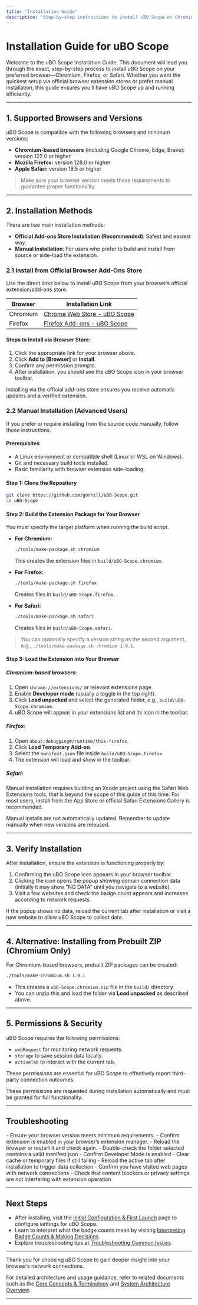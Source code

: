 ```yaml
---
title: "Installation Guide"
description: "Step-by-step instructions to install uBO Scope on Chromium, Firefox, and Safari, including direct links to each browser’s add-ons store. Covers alternative/manual installations if available."
---
```


# Installation Guide for uBO Scope

Welcome to the uBO Scope Installation Guide. This document will lead you through the exact, step-by-step process to install uBO Scope on your preferred browser—Chromium, Firefox, or Safari. Whether you want the quickest setup via official browser extension stores or prefer manual installation, this guide ensures you’ll have uBO Scope up and running efficiently.

---

## 1. Supported Browsers and Versions

uBO Scope is compatible with the following browsers and minimum versions:

- **Chromium-based browsers** (including Google Chrome, Edge, Brave): version 122.0 or higher
- **Mozilla Firefox:** version 128.0 or higher
- **Apple Safari:** version 18.5 or higher

> Make sure your browser version meets these requirements to guarantee proper functionality.

---

## 2. Installation Methods

There are two main installation methods:

- **Official Add-ons Store Installation (Recommended)**: Safest and easiest way.
- **Manual Installation**: For users who prefer to build and install from source or side-load the extension.

### 2.1 Install from Official Browser Add-Ons Store

Use the direct links below to install uBO Scope from your browser’s official extension/add-ons store.

| Browser  | Installation Link                                   |
| -------- | ------------------------------------------------- |
| Chromium | [Chrome Web Store - uBO Scope](https://chromewebstore.google.com/detail/ubo-scope/bbdpgcaljkaaigfcomhidmneffjjjfgp) |
| Firefox  | [Firefox Add-ons - uBO Scope](https://addons.mozilla.org/firefox/addon/ubo-scope/) |

#### Steps to Install via Browser Store:

1. Click the appropriate link for your browser above.
2. Click **Add to [Browser]** or **Install**.
3. Confirm any permission prompts.
4. After installation, you should see the uBO Scope icon in your browser toolbar.

<Tip>
Installing via the official add-ons store ensures you receive automatic updates and a verified extension.
</Tip>

### 2.2 Manual Installation (Advanced Users)

If you prefer or require installing from the source code manually, follow these instructions.

#### Prerequisites

- A Linux environment or compatible shell (Linux or WSL on Windows).
- Git and necessary build tools installed.
- Basic familiarity with browser extension side-loading.

#### Step 1: Clone the Repository

```bash
git clone https://github.com/gorhill/uBO-Scope.git
cd uBO-Scope
```

#### Step 2: Build the Extension Package for Your Browser

You must specify the target platform when running the build script.

- **For Chromium:**
  ```bash
  ./tools/make-package.sh chromium
  ```
  This creates the extension files in `build/uBO-Scope.chromium`.

- **For Firefox:**
  ```bash
  ./tools/make-package.sh firefox
  ```
  Creates files in `build/uBO-Scope.firefox`.

- **For Safari:**
  ```bash
  ./tools/make-package.sh safari
  ```
  Creates files in `build/uBO-Scope.safari`.

> You can optionally specify a version string as the second argument, e.g., `./tools/make-package.sh chromium 1.0.1`.

#### Step 3: Load the Extension into Your Browser

##### Chromium-based browsers:

1. Open `chrome://extensions/` or relevant extensions page.
2. Enable **Developer mode** (usually a toggle in the top right).
3. Click **Load unpacked** and select the generated folder, e.g., `build/uBO-Scope.chromium`.
4. uBO Scope will appear in your extensions list and its icon in the toolbar.

##### Firefox:

1. Open `about:debugging#/runtime/this-firefox`.
2. Click **Load Temporary Add-on**.
3. Select the `manifest.json` file inside `build/uBO-Scope.firefox`.
4. The extension will load and show in the toolbar.

##### Safari:

Manual installation requires building an Xcode project using the Safari Web Extensions tools, that is beyond the scope of this guide at this time. For most users, install from the App Store or official Safari Extensions Gallery is recommended.

<Warning>
Manual installs are not automatically updated. Remember to update manually when new versions are released.
</Warning>

---

## 3. Verify Installation

After installation, ensure the extension is functioning properly by:

1. Confirming the uBO Scope icon appears in your browser toolbar.
2. Clicking the icon opens the popup showing domain connection data (initially it may show "NO DATA" until you navigate to a website).
3. Visit a few websites and check the badge count appears and increases according to network requests.

<Tip>
If the popup shows no data, reload the current tab after installation or visit a new website to allow uBO Scope to collect data.
</Tip>

---

## 4. Alternative: Installing from Prebuilt ZIP (Chromium Only)

For Chromium-based browsers, prebuilt ZIP packages can be created:

```bash
./tools/make-chromium.sh 1.0.1
```

- This creates a `uBO-Scope.chromium.zip` file in the `build/` directory.
- You can unzip this and load the folder via **Load unpacked** as described above.

---

## 5. Permissions & Security

uBO Scope requires the following permissions:

- `webRequest` for monitoring network requests.
- `storage` to save session data locally.
- `activeTab` to interact with the current tab.

These permissions are essential for uBO Scope to effectively report third-party connection outcomes.

<Note>
These permissions are requested during installation automatically and must be granted for full functionality.
</Note>

---

## Troubleshooting

<AccordionGroup title="Common Installation Issues & Solutions">
<Accordion title="uBO Scope Icon Missing After Installation">
- Ensure your browser version meets minimum requirements.
- Confirm extension is enabled in your browser’s extension manager.
- Reload the browser or restart it and check again.
</Accordion>
<Accordion title="Cannot Load Unpacked Extension (Chromium)">
- Double-check the folder selected contains a valid manifest.json
- Confirm Developer Mode is enabled
- Clear cache or temporary files if still failing
</Accordion>
<Accordion title="Popup Shows No Data or Blank">
- Reload the active tab after installation to trigger data collection
- Confirm you have visited web pages with network connections
- Check that content blockers or privacy settings are not interfering with extension operation
</Accordion>
</AccordionGroup>

---

## Next Steps

- After installing, visit the [Initial Configuration & First Launch](https://yourDocumentationLink/getting-started/essentials/first-setup) page to configure settings for uBO Scope.
- Learn to interpret what the badge counts mean by visiting [Interpreting Badge Counts & Making Decisions](https://yourDocumentationLink/guides/getting-started/interpret-badge-counts).
- Explore troubleshooting tips at [Troubleshooting Common Issues](https://yourDocumentationLink/getting-started/essentials/troubleshooting).

---

Thank you for choosing uBO Scope to gain deeper insight into your browser’s network connections.

For detailed architecture and usage guidance, refer to related documents such as the [Core Concepts & Terminology](https://yourDocumentationLink/overview/concepts-architecture/core-concepts-terminology) and [System Architecture Overview](https://yourDocumentationLink/overview/concepts-architecture/system-architecture-overview).

---